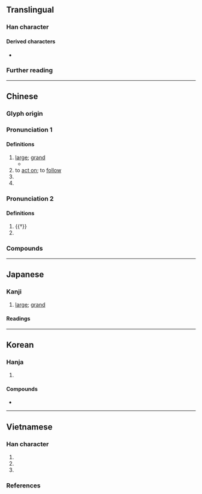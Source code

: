 {{also|조}}
{{character info}}
==Translingual==

===Han character===
{{Han char|rn=1|rad=一|as=04|sn=5|four=10109|canj=MFM|ids=⿱不一}}

====Derived characters====
* {{l|mul|[[伾]], [[呸]], [[坯]], [[㚰]], [[岯]], [[𢓖]], [[怌]], [[抷]], [[𣳎]], [[狉]], [[𨸹]], [[𣆏]], [[胚]], [[柸]], [[𤇨]], [[𤘹]], [[㺽]], [[𥅊]], [[𥑜]], [[𥘻]], [[秠]], [[𥹂]], [[䋔]]([[𫄞]]), [[蚽]], [[𣌹]], [[𠃂]], [[𫌶]], [[豾]], [[𨠙]], [[鉟]], [[𨸿]], [[𩎜]], [[𩚼]], [[駓]]([[𬳵]]), [[魾]], [[𪀇]], [[噽]], [[邳]], [[𣬾]], [[𣓺]], [[䪹]], [[䲹]], [[苤]], [[𤵛]], [[𨴈]], [[𩈓]], [[髬]], [[𪢩]], [[𨲐]], [[𩓭]], [[𩔌]]}}

===Further reading===
{{kangxi-ws|一部/四畫}}
{{Han ref|kx=0077.100|dkj=00030|dj=0155.010|hdz=10015.010|uh=4E15}}

----

==Chinese==
{{zh-forms|alt=㔻,㶨,𠦓,⿱不于}}

===Glyph origin===
{{Han etym}}

===Pronunciation 1===
{{zh-pron
|m=pī
|c=pei1
|mn=phi
|mc=y
|oc=y
|cat=a,v,part,pn
}}

====Definitions====
{{zh-hanzi}}

# [[large]]; [[grand]]
#* {{zh-x|天下 之 壯觀，王者 之 丕 業。|Splendor of all under Heaven, '''great''' achievement of kings|ref=Shiji}}
# to [[act on]]; to [[follow]]
# {{n-g|A particle.}}
# {{surname|zh}}

===Pronunciation 2===
{{zh-pron
|m=bù
|cat=
}}

====Definitions====
{{zh-hanzi}}

# {{†}} {{zh-alt-form|不}}
# {{zh-used|可丕丕|[[heart]] [[beating]]}}

===Compounds===
{{zh-der|丕烈|丕林島|丕績|丕變|丕基|丕顯|丕丕|丕業|丕靈|春丕峽|氣丕丕}}

----

==Japanese==
{{wp|lang=ja}}

===Kanji===
{{ja-kanji|grade=uc|rs=一04}}

# [[large]]; [[grand]]

====Readings====
{{ja-readings
|goon=ひ
|kanon=ひ
|kun=おお-き.い<おほ-き.い
}}

----

==Korean==

===Hanja===
{{ko-hanja|크다|클|비}}

# {{hanja form of|비|[[large]]; [[grand]]}}

====Compounds====
{{der-top3|Compounds}}
* {{ko-l|비자|丕子}}
{{der-bottom}}

----

==Vietnamese==

===Han character===
{{vi-readings|rs=一04
|hanviet=phi-tdcndg;tdcntd;gdhn;bonet;genibrel
|phienthiet=鋪悲 phô bi
|nom=vầy-tdcndg;tdcntd;gdhn;btcn;bonet;genibrel;taberd, vậy-tdcndg;tdcntd;gdhn;bonet;genibrel;taberd, phỉ-tdcndg;tdcntd;gdhn;btcn, bậy-gdhn;btcn;genibrel, phơi-tdcndg, chăng-gdhn, chẳng-gdhn, phi-btcn
}}

# {{han tu form of|phi|[[large]]; [[grand]]}}
# {{Nom form of|vầy|[[such]]; [[like]] [[this]]}}
# {{Nom form of|vậy|[[so]]; [[thus]]}}

===References===
<references/>